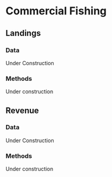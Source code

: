 # Commercial Fishing

## Landings

### Data
Under Construction

### Methods
Under construction

## Revenue

### Data
Under Construction

### Methods
Under construction
